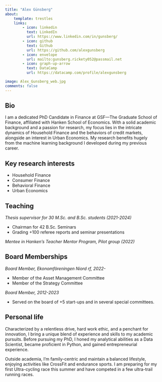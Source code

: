 ```yaml
---
title: "Alex Günsberg"
about:
    template: trestles
    links:
        - icon: linkedin
          text: LinkedIn
          url: https://www.linkedin.com/in/gunsberg/
        - icon: github
          text: Github
          url: https://github.com/alexgunsberg
        - icon: envelope
          url: mailto:gunsberg.rickety052@passmail.net
        - icon: graph-up-arrow
          text: DataCamp
          url: https://datacamp.com/profile/alexgunsberg

image: Alex_Gunsberg_web.jpg
comments: false
---
```


<script type='application/ld+json'>
{"@context":"http://www.schema.org","@type":"person","name":"Alex Günsberg","jobTitle":"Doctoral Researcher","description":"Alex is a passionate and driven PhD Candidate working in the intersection of Household, Consumer and Beharioral Finance.","url":"https://alexgunsberg.com","image":"BrandPhoto_Niord_PREMIUM_0013_Alex_Gunsberg_web.jpg","address":{"@type":"PostalAddress","addressLocality":"Helsinki","addressCountry":"Finland"},"alumniOf":[{"@type":"CollegeOrUniversity","name":"Hanken School of Economics","sameAs":"https://en.wikipedia.org/wiki/Hanken_School_of_Economics"}
</script>

## Bio

I am a dedicated PhD Candidate in Finance at GSF—The Graduate School of Finance, affiliated with Hanken School of Economics. With a solid academic background and a passion for research, my focus lies in the intricate dynamics of Household Finance and the behaviors of credit markets, alongside an interest in Urban Economics. My research benefits hugely from the machine learning background I developed during my previous career.

## Key research interests

- Household Finance
- Consumer Finance
- Behavioral Finance
- Urban Economics

## Teaching

*Thesis supervisor for 30 M.Sc. and B.Sc. students (2021-2024)*

-	Chairman for 42 B.Sc. Seminars
-	Grading +100 referee reports and seminar presentations

*Mentee in Hanken’s Teacher Mentor Program, Pilot group (2022)*

## Board Memberships

*Board Member, Ekonomföreningen Niord rf, 2022-*

- Member of the Asset Management Committee
- Member of the Strategy Committee

*Board Member, 2012-2023*

- Served on the board of +5 start-ups and in several special committees.



## Personal life

Characterized by a relentless drive, hard work ethic, and a penchant for innovation, I
bring a unique blend of experience and skills to my academic pursuits. Before pursuing
my PhD, I honed my analytical abilities as a Data Scientist, became proficient in Python,
and gained entrepreneurial experience.

Outside academia, I’m family-centric and maintain a balanced lifestyle, enjoying
activities like CrossFit and endurance sports. I am preparing for my first Ultra-cycling
race this summer and have competed in a few ultra-trail running races.

